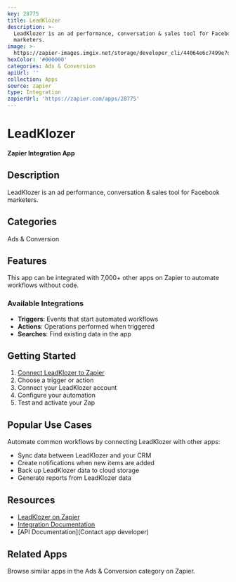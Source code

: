 ```yaml
---
key: 28775
title: LeadKlozer
description: >-
  LeadKlozer is an ad performance, conversation & sales tool for Facebook
  marketers.
image: >-
  https://zapier-images.imgix.net/storage/developer_cli/44064e6c7499e7db547b1ebd27b35088.png?auto=format%2Ccompress&ixlib=python-3.0.0&q=50
hexColor: '#000000'
categories: Ads & Conversion
apiUrl: ''
collection: Apps
source: zapier
type: Integration
zapierUrl: 'https://zapier.com/apps/28775'
---
```

# LeadKlozer

**Zapier Integration App**

## Description

LeadKlozer is an ad performance, conversation & sales tool for Facebook marketers.

## Categories

Ads & Conversion

## Features

This app can be integrated with 7,000+ other apps on Zapier to automate workflows without code.

### Available Integrations

- **Triggers**: Events that start automated workflows
- **Actions**: Operations performed when triggered
- **Searches**: Find existing data in the app

## Getting Started

1. [Connect LeadKlozer to Zapier](https://zapier.com/apps/28775)
2. Choose a trigger or action
3. Connect your LeadKlozer account
4. Configure your automation
5. Test and activate your Zap

## Popular Use Cases

Automate common workflows by connecting LeadKlozer with other apps:

- Sync data between LeadKlozer and your CRM
- Create notifications when new items are added
- Back up LeadKlozer data to cloud storage
- Generate reports from LeadKlozer data

## Resources

- [LeadKlozer on Zapier](https://zapier.com/apps/28775)
- [Integration Documentation](https://zapier.com/apps/28775/integrations)
- [API Documentation](Contact app developer)

## Related Apps

Browse similar apps in the Ads & Conversion category on Zapier.
